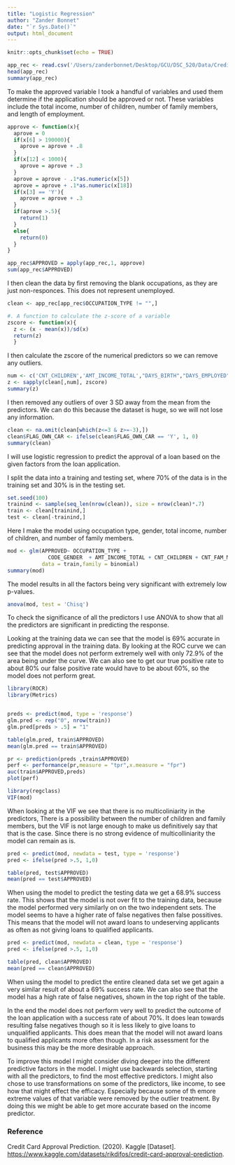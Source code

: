```yaml
---
title: "Logistic Regression"
author: "Zander Bonnet"
date: "`r Sys.Date()`"
output: html_document
---
```


```r
knitr::opts_chunk$set(echo = TRUE)
```

```r
app_rec <- read.csv('/Users/zanderbonnet/Desktop/GCU/DSC_520/Data/CreditCard/application_record.csv')
head(app_rec)
summary(app_rec)
```

To make the approved variable I took a handful of variables and used them determine if the application should be approved or not. These variables include the total income, number of children, number of family members, and length of employment.

```r
approve <- function(x){
  aprove = 0
  if(x[6] > 190000){
    aprove = aprove + .8
  }
  if(x[12] < 1000){
    aprove = aprove + .3
  }
  aprove = aprove - .1*as.numeric(x[5])
  aprove = aprove + .1*as.numeric(x[18])
  if(x[3] == 'Y'){
    aprove = aprove + .3
  }
  if(aprove >.5){
    return(1)
  }
  else{
    return(0)
  }
}

app_rec$APPROVED = apply(app_rec,1, approve)
sum(app_rec$APPROVED)
```

I then clean the data by first removing the blank occupations, as they are just non-responces. This does not represent unemployed.

```r
clean <- app_rec[app_rec$OCCUPATION_TYPE != "",]
```

```r
#. A function to calculate the z-score of a variable
zscore <- function(x){
  z <- (x - mean(x))/sd(x)
  return(z)
  }
```

I then calculate the zscore of the numerical predictors so we can remove any outliers.

```r
num <- c('CNT_CHILDREN','AMT_INCOME_TOTAL',"DAYS_BIRTH","DAYS_EMPLOYED","CNT_FAM_MEMBERS")
z <- sapply(clean[,num], zscore)
summary(z)
```

I then removed any outliers of over 3 SD away from the mean from the predictors. We can do this because the dataset is huge, so we will not lose any information.

```r
clean <- na.omit(clean[which(z<=3 & z>=-3),])
clean$FLAG_OWN_CAR <- ifelse(clean$FLAG_OWN_CAR == 'Y', 1, 0)
summary(clean)
```

I will use logistic regression to predict the approval of a loan based on the given factors from the loan application.

I split the data into a training and testing set, where 70% of the data is in the training set and 30% is in the testing set.

```r
set.seed(100)
trainind <- sample(seq_len(nrow(clean)), size = nrow(clean)*.7)
train <- clean[trainind,]
test <- clean[-trainind,]
```

Here I make the model using occupation type, gender, total income, number of children, and number of family members.

```r
mod <- glm(APPROVED~ OCCUPATION_TYPE + 
             CODE_GENDER  + AMT_INCOME_TOTAL + CNT_CHILDREN + CNT_FAM_MEMBERS,
           data = train,family = binomial)
summary(mod)

```

The model results in all the factors being very significant with extremely low p-values.

```r
anova(mod, test = 'Chisq')
```

To check the significance of all the predictors I use ANOVA to show that all the predictors are significant in predicting the response.

Looking at the training data we can see that the model is 69% accurate in predicting approval in the training data. By looking at the ROC curve we can see that the model does not perform extremely well with only 72.9% of the area being under the curve. We can also see to get our true positive rate to about 80% our false positive rate would have to be about 60%, so the model does not perform great.

```r
library(ROCR) 
library(Metrics)


preds <- predict(mod, type = 'response')
glm.pred <- rep("0", nrow(train))
glm.pred[preds > .5] = "1"

table(glm.pred, train$APPROVED)
mean(glm.pred == train$APPROVED)

pr <- prediction(preds ,train$APPROVED)
perf <- performance(pr,measure = "tpr",x.measure = "fpr") 
auc(train$APPROVED,preds)
plot(perf)

```

```r
library(regclass)
VIF(mod)
```

When looking at the VIF we see that there is no multicoliniarity in the predictors, There is a possibility between the number of children and family members, but the VIF is not large enough to make us definitively say that that is the case. Since there is no strong evidence of multicolliniarity the model can remain as is.

```r
pred <- predict(mod, newdata = test, type = 'response')
pred <- ifelse(pred >.5, 1,0)

table(pred, test$APPROVED)
mean(pred == test$APPROVED)
```

When using the model to predict the testing data we get a 68.9% success rate. This shows that the model is not over fit to the training data, because the model performed very similarly on on the two independent sets. The model seems to have a higher rate of false negatives then false possitives. This means that the model will not award loans to undeserving applicants as often as not giving loans to qualified applicants.

```r
pred <- predict(mod, newdata = clean, type = 'response')
pred <- ifelse(pred >.5, 1,0)

table(pred, clean$APPROVED)
mean(pred == clean$APPROVED)
```

When using the model to predict the entire cleaned data set we get again a very similar result of about a 69% success rate. We can also see that the model has a high rate of false negatives, shown in the top right of the table.

In the end the model does not perform very well to predict the outcome of the loan application with a success rate of about 70%. It does lean towards resulting false negatives though so it is less likely to give loans to unqualified applicants. This does mean that the model will not award loans to qualified applicants more often though. In a risk assessment for the business this may be the more desirable approach.

To improve this model I might consider diving deeper into the different predictive factors in the model. I might use backwards selection, starting with all the predictors, to find the most effective predictors. I might also chose to use transformations on some of the predictors, like income, to see how that might effect the efficacy. Especially because some of th emore extreme values of that variable were removed by the outlier treatment. By doing this we might be able to get more accurate based on the income predictor.

### Reference

Credit Card Approval Prediction. (2020). Kaggle [Dataset]. <https://www.kaggle.com/datasets/rikdifos/credit-card-approval-prediction>.
